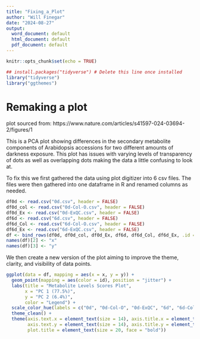 ```yaml
---
title: "Fixing_a_Plot"
author: "Will Finegar"
date: "2024-08-27"
output:
  word_document: default
  html_document: default
  pdf_document: default
---
```


```r
knitr::opts_chunk$set(echo = TRUE)
```
```r
## install.packages("tidyverse") # Delete this line once installed
library("tidyverse")
library("ggthemes")
```
# Remaking a plot
plot sourced from: https://www.nature.com/articles/s41597-024-03694-2/figures/1

This is a PCA plot showing differences in the secondary metabolite components of Arabidopsis accessions for two different amounts of darkness exposure. This plot has issues with varying levels of transparency of dots as well as overlapping dots making the data a little confusing to look at.

To fix this we first gathered the data using plot digitizer into 6 csv files. The files were then gathered into one dataframe in R and renamed columns as needed.
```r
df0d <- read.csv("0d.csv", header = FALSE)
df0d_col <- read.csv("0d-Col-O.csv", header = FALSE)
df0d_Ex <- read.csv("0d-ExQC.csv", header = FALSE)
df6d <- read.csv("6d.csv", header = FALSE)
df6d_Col <- read.csv("6d-Col-O.csv", header = FALSE)
df6d_Ex <- read.csv("6d-ExQC.csv", header = FALSE)
df <- bind_rows(df0d, df0d_col, df0d_Ex, df6d, df6d_Col, df6d_Ex, .id = "id")
names(df)[2] <- "x"
names(df)[3] <- "y"
```

We then create a new version of the plot aiming to improve the theme, clarity, and visibility of data points.

```r
ggplot(data = df, mapping = aes(x = x, y = y)) +
  geom_point(mapping = aes(color = id), position = "jitter") +
  labs(title = "Metabolite Levels Scores Plot", 
       x = "PC 1 (77.5%)", 
       y = "PC 2 (6.4%)", 
       color = "Legend") +
  scale_color_hue(labels = c("0d", "0d-Col-O", "0d-ExQC", "6d", "6d-Col-O", "6d-ExQC")) +
  theme_clean() +
  theme(axis.text.x = element_text(size = 14), axis.title.x = element_text(size = 14),
        axis.text.y = element_text(size = 14), axis.title.y = element_text(size = 14),
        plot.title = element_text(size = 20, face = "bold"))
```
